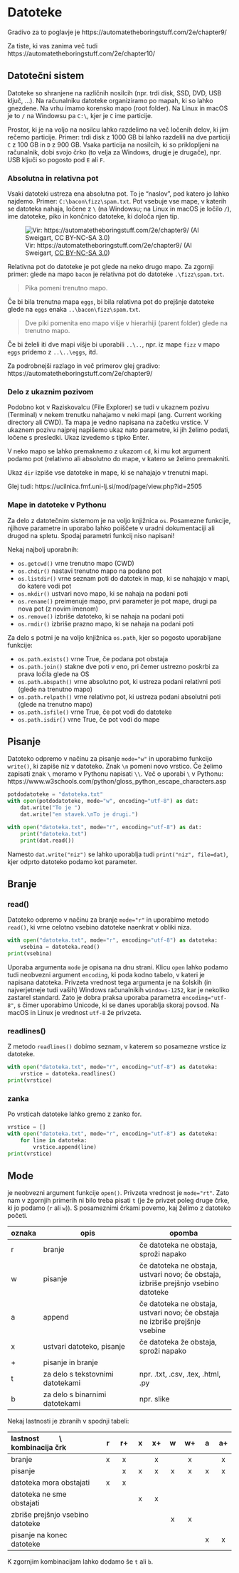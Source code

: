 # Datoteke

Gradivo za to poglavje je https://automatetheboringstuff.com/2e/chapter9/

Za tiste, ki vas zanima več tudi https://automatetheboringstuff.com/2e/chapter10/

## Datotečni sistem

Datoteke so shranjene na različnih nosilcih (npr. trdi disk, SSD, DVD, USB ključ, ...).
Na računalniku datoteke organiziramo po mapah, ki so lahko gnezdene. Na vrhu 
imamo korensko mapo (root folder). Na Linux in macOS je to `/` na Windowsu pa 
`C:\`, kjer je `C` ime particije.

Prostor, ki je na voljo na nosilcu lahko razdelimo 
na več ločenih delov, ki jim rečemo particije. Primer: trdi disk z 
1000 GB bi lahko razdelili na dve particiji `C` z 100 GB in `D` z 900 GB. Vsaka
particija na nosilcih, ki so priklopljeni na računalnik, dobi svojo črko 
(to velja za Windows, drugje je drugače), npr. 
USB ključi so pogosto pod `E` ali `F`.

### Absolutna in relativna pot

Vsaki datoteki ustreza ena absolutna pot. To je "naslov", pod katero jo lahko najdemo.
Primer: `C:\bacon\fizz\spam.txt`. Pot vsebuje vse mape, v katerih se datoteka 
nahaja, ločene z `\` (na Windowsu; na Linux in macOS je ločilo `/`), ime datoteke, 
piko in končnico datoteke, ki določa njen tip.

![Vir: https://automatetheboringstuff.com/2e/chapter9/ (Al Sweigart, [CC BY-NC-SA 3.0](https://creativecommons.org/licenses/by-nc-sa/3.0/))](./images/paths.jpeg "Primer absolutnih in relativnih poti")

Relativna pot do datoteke je pot glede na neko drugo mapo. Za zgornji primer:
glede na mapo `bacon` je relativna pot do datoteke `.\fizz\spam.txt`.

> Pika pomeni trenutno mapo.

Če bi bila trenutna mapa `eggs`, bi bila relativna pot do prejšnje datoteke 
glede na `eggs` enaka `..\bacon\fizz\spam.txt`. 

> Dve piki pomenita eno mapo višje v hierarhiji (parent folder) glede na trenutno mapo. 

Če bi želeli iti dve mapi višje bi uporabili `..\..`, npr. iz mape 
`fizz` v mapo `eggs` pridemo z `..\..\eggs`, itd.

Za podrobnejši razlago in več primerov glej gradivo: https://automatetheboringstuff.com/2e/chapter9/

### Delo z ukaznim pozivom
Podobno kot v Raziskovalcu (File Explorer) se tudi v ukaznem pozivu (Terminal) v 
nekem trenutku nahajamo v neki mapi (ang. Current working directory ali CWD). 
Ta mapa je vedno napisana na začetku vrstice.
V ukaznem pozivu najprej napišemo ukaz nato parametre, ki jih želimo podati, ločene 
s presledki. Ukaz izvedemo s tipko Enter.

V neko mapo se lahko premaknemo z ukazom `cd`, ki mu kot argument podamo pot 
(relativno ali absolutno do mape, v katero se želimo premakniti.

Ukaz `dir` izpiše vse datoteke in mape, ki se nahajajo v trenutni mapi.

Glej tudi: https://ucilnica.fmf.uni-lj.si/mod/page/view.php?id=2505

### Mape in datoteke v Pythonu

Za delo z datotečnim sistemom je na voljo knjižnica `os`.
Posamezne funkcije, njihove parametre in uporabo lahko poiščete v uradni 
dokumentaciji ali drugod na spletu. Spodaj parametri funkcij niso napisani!

Nekaj najbolj uporabnih:

- `os.getcwd()` vrne trenutno mapo (CWD)
- `os.chdir()` nastavi trenutno mapo na podano pot
- `os.listdir()` vrne seznam poti do datotek in map, ki se nahajajo v mapi, do katere vodi pot
- `os.mkdir()` ustvari novo mapo, ki se nahaja na podani poti
- `os.rename()` preimenuje mapo, prvi parameter je pot mape, drugi pa nova pot (z novim imenom)
- `os.remove()` izbriše datoteko, ki se nahaja na podani poti
- `os.rmdir()` izbriše prazno mapo, ki se nahaja na podani poti

Za delo s potmi je na voljo knjižnica `os.path`, kjer so pogosto uporabljane funkcije:

- `os.path.exists()` vrne True, če podana pot obstaja
- `os.path.join()` stakne dve poti v eno, pri čemer ustrezno poskrbi za prava ločila glede na OS
- `os.path.abspath()` vrne absolutno pot, ki ustreza podani relativni poti (glede na trenutno mapo)
- `os.path.relpath()` vrne relativno pot, ki ustreza podani absolutni poti (glede na trenutno mapo)
- `os.path.isfile()` vrne True, če pot vodi do datoteke
- `os.path.isdir()` vrne True, če pot vodi do mape

## Pisanje

Datoteko odpremo v načinu za pisanje `mode="w"` in uporabimo funkcijo `write()`, 
ki zapiše niz v datoteko. Znak `\n` pomeni novo vrstico. Če želimo zapisati znak `\`
moramo v Pythonu napisati `\\`. Več o uporabi `\` v Pythonu: https://www.w3schools.com/python/gloss_python_escape_characters.asp

```python
potdodatoteke = "datoteka.txt"
with open(potdodatoteke, mode="w", encoding="utf-8") as dat:
    dat.write("To je ")
    dat.write("en stavek.\nTo je drugi.")
```

```python
with open("datoteka.txt", mode="r", encoding="utf-8") as dat:
    print("datoteka.txt")
    print(dat.read())
```

Namesto `dat.write("niz")` se lahko uporablja tudi `print("niz", file=dat)`, kjer
odprto datoteko podamo kot parameter.

## Branje

### read()

Datoteko odpremo v načinu za branje `mode="r"` in uporabimo metodo `read()`, 
ki vrne celotno vsebino datoteke naenkrat v obliki niza.

```python
with open("datoteka.txt", mode="r", encoding="utf-8") as datoteka:
    vsebina = datoteka.read()
print(vsebina)
```

Uporaba argumenta `mode` je opisana na dnu strani.
Klicu `open` lahko podamo tudi neobvezni argument `encoding`, ki poda kodno
tabelo, v kateri je napisana datoteka. Privzeta vrednost tega argumenta je na
šolskih (in najverjetneje tudi vaših) Windows računalnikih `windows-1252`, kar je 
nekoliko zastarel standard. Zato je dobra praksa uporaba parametra 
`encoding="utf-8"`, s čimer uporabimo Unicode, ki se danes
uporablja skoraj povsod. Na macOS in Linux je vrednost `utf-8` že privzeta.

### readlines()

Z metodo `readlines()` dobimo seznam, v katerem so posamezne
vrstice iz datoteke. 

```python
with open("datoteka.txt", mode="r", encoding="utf-8") as datoteka:
    vrstice = datoteka.readlines()
print(vrstice)
```

### zanka

Po vrsticah datoteke lahko gremo z zanko for.

```python
vrstice = []
with open("datoteka.txt", mode="r", encoding="utf-8") as datoteka:
    for line in datoteka:
        vrstice.append(line)
print(vrstice)
```

## Mode

je neobvezni argument funkcije `open()`. Privzeta vrednost je `mode="rt"`. Zato
nam v zgornjih primerih ni bilo treba pisati `t` (je že privzet poleg druge
črke, ki jo podamo (`r` ali `w`)). S posameznimi črkami povemo, kaj želimo z
datoteko početi.

oznaka | opis | opomba
--- | ------------ | ------------
r | branje | če datoteka ne obstaja, sproži napako
w | pisanje | če datoteka ne obstaja, ustvari novo; če obstaja, izbriše prejšnjo vsebino datoteke
a | append | če datoteka ne obstaja, ustvari novo; če obstaja ne izbriše prejšnje vsebine
x | ustvari datoteko, pisanje | če datoteka že obstaja, sproži napako
\+ | pisanje in branje
t | za delo s tekstovnimi datotekami | npr. .txt, .csv, .tex, .html, .py
b | za delo s binarnimi datotekami | npr. slike

Nekaj lastnosti je zbranih v spodnji tabeli:

| lastnost &emsp; &emsp; \\ &emsp; &emsp; kombinacija črk   | r | r+ | x | x+ | w | w+ | a | a+ |
|:--------------------------|:---:|:---:|:---:|:---:|:---:|:---:|:---:|:---:|
| branje                    | x | x  |   | x  |   | x  |   | x  |
| pisanje                   |   | x  | x | x  | x | x  | x | x  |
| datoteka mora obstajati   | x | x  |   |    |   |    |   |    |
| datoteka ne sme obstajati |   |    | x | x  |   |    |   |    |
| zbriše prejšnjo vsebino datoteke |   |    |   |    | x | x  |   |    |
| pisanje na konec datoteke |   |    |   |    |   |    | x | x  |

K zgornjim kombinacijam lahko dodamo še `t` ali `b`.